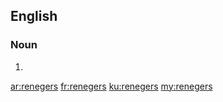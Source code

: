==English==

===Noun===
{{head|en|noun plural form}}

# {{plural of|reneger|lang=en}}

[[ar:renegers]]
[[fr:renegers]]
[[ku:renegers]]
[[my:renegers]]